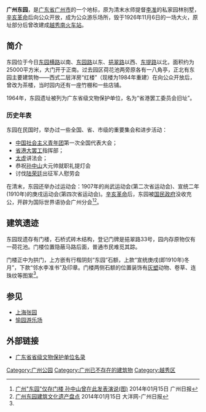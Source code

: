 '''广州东园'''，是[[广东省|广东省]][[广州市|广州市]]的一个地标，原为清末水师提督[[李准_(1871年)|李准]]的私家园林别墅，[[辛亥革命|辛亥革命]]后向公众开放，成为公众游乐场所，毁于1926年11月6日的一场大火，原址部分后曾改建成[[越秀南火车站|越秀南火车站]]。

== 简介 ==
东园位于今日[[东园横路|东园横路]]以南、[[东园路|东园路]]以东、[[挹翠路|挹翠路]]以西、[[东提路|东提路]]以北，面积约为25000平方米，大门开于正南。过去园区荷花池两旁原各有一八角亭，正北有东园主要建筑物——西式二层洋房“红楼”（现楼为1984年重建）在向公众开放后，曾改为茶楼，当时园内还有一座竹棚和一些店铺。

1964年，东园遗址被列为广东省级文物保护单位，名为“省港罢工委员会旧址”。

=== 历史年表 ===
东园在民国时，举办过一些全国、省、市级的重要集会和进步活动：

*[[中国共产主义青年团|中国社会主义青年团]]第一次全国代表大会；
*[[省港大罢工|省港大罢工]]指挥部；
*[[太虚|太虚]]讲法会；
*恭祝[[孙中山|孙中山]]大元帅就职礼提灯会
*讨伐[[陆荣廷|陆荣廷]]出征军人慰劳会

在清末，东园还举办过运动会：1907年的尚武运动会(第二次省运动会)、宣统二年(1910年)的庚戌运动会(第四次省运动会)。[[辛亥革命|辛亥革命]]后，东园被[[國民政府|国民政府]]没收充公，开辟为国际世界语协会广州分会<ref name=":0">[http://www.chinanews.com/cul/2014/01-15/5738150.shtml 广州"东园"仅存门楼 孙中山曾在此发表演说(图)] {{Wayback|url=http://www.chinanews.com/cul/2014/01-15/5738150.shtml |date=20190618122556 }}  2014年01月15日 广州日报</ref><ref>[http://collection.sina.com.cn/qtcp/20140115/1508140469.shtml 广州东园建筑文化遗产盘点] {{Wayback|url=http://collection.sina.com.cn/qtcp/20140115/1508140469.shtml |date=20190713005034 }} 2014年01月15日 大洋网-广州日报</ref>。

== 建筑遗迹 ==
东园现遗存有门楼，石桥式砖木结构，登记门牌是挹翠路33号，园内存原物仅有一荷花池。门楼位置隐蔽马路后面，普通市民难觅其踪。

门楼正中为拱门，上方嵌有行楷阴刻“东园”石额，上款“宣统庚戌(即1910年)冬月”，下款“邻水李准书”及印章。门楼两侧石额的位置装饰有[[灰塑|灰塑]]动物、卷草、连珠纹等图案<ref name=":0" />。　

==参见==
*[[上海张园|上海张园]]
*[[愉园游乐场|愉园游乐场]]

==外部链接==
*[https://web.archive.org/web/20100418031342/http://www.gdarts.com/magazine/gd0603/province_protect.htm 广东省省级文物保护单位名录]

[[Category:广州公园|Category:广州公园]]
[[Category:广州已不存在的建筑物|Category:广州已不存在的建筑物]]
[[Category:越秀区|Category:越秀区]]